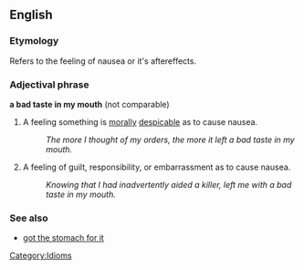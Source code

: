 ==English==
<!--===Pronunciation===-->
===Etymology===
Refers to the feeling of nausea or it's aftereffects.

===Adjectival phrase===
'''a bad taste in my mouth''' (not comparable)

# A feeling something is [[morally]] [[despicable]] as to cause nausea.
#: ''The more I thought of my orders, the more it left a bad taste in my mouth.''
# A feeling of guilt, responsibility, or embarrassment as to cause nausea.
#: ''Knowing that I had inadvertently aided a killer, left me with a bad taste in my mouth.''

===See also===
*[[got the stomach for it]]

[[Category:Idioms]]